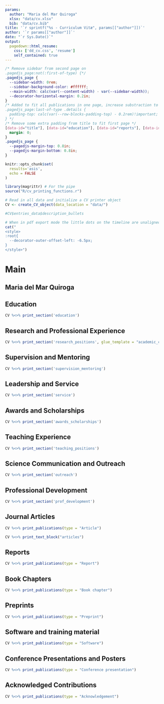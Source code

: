```yaml
---
params:
  author: "Maria del Mar Quiroga"
  xlsx: "data/cv.xlsx"
  bib: "data/cv.bib"
title: '`r sprintf("%s - Curriculum Vitæ", params[["author"]])`'
author: '`r params[["author"]]`'
date: "`r Sys.Date()`"
output:
  pagedown::html_resume:
    css: ['dd_cv.css', 'resume']
    self_contained: true
---
```


```css
/* Remove sidebar from second page on 
.pagedjs_page:not(:first-of-type) {*/
.pagedjs_page {
  --sidebar-width: 0rem;
  --sidebar-background-color: #ffffff;
  --main-width: calc(var(--content-width) - var(--sidebar-width));
  --decorator-horizontal-margin: 0.2in;
}
/* Added to fit all publications in one page, increase substraction to reduce further and delete if no longer needed 
.pagedjs_page:last-of-type .details {
  padding-top: calc(var(--row-blocks-padding-top) - 0.2rem)!important;
} */
/* Remove some extra padding from title to fit first page */
[data-id="title"], [data-id="education"], [data-id="reports"], [data-id="research-and-professional-experience"], [data-id="supervision-and-mentoring"], [data-id="leadership-and-service"], [data-id="awards-and-scholarships"]  {
  margin: 0;
}
.pagedjs_page {
  --pagedjs-margin-top: 0.8in;
  --pagedjs-margin-bottom: 0.8in;
}
```

```r
knitr::opts_chunk$set(
  results='asis', 
  echo = FALSE
)

library(magrittr) # For the pipe
source("R/cv_printing_functions.r")

# Read in all data and initialize a CV printer object
CV <- create_CV_object(data_location = "data/")

#CV$entries_data$description_bullets
```

```r
# When in pdf export mode the little dots on the timeline are unaligned, so fix that with some conditional CSS.
cat("
<style>
:root{
  --decorator-outer-offset-left: -6.5px;
}
</style>")
```
<!--
# Aside

```r
# Build interactive network of positions colored by section
# and connected if they occurred in the same year
#datadrivencv::build_network_logo(CV$network)
```

## Contact {#contact}

```r
CV %>% print_contact_info()
```

## Key skills {#skills}

```r
CV %>% print_skill_list(skill_type = "key_skill")
```


## Technical skills
```r
CV %>% print_skill_bars(skill_type = "technical", bar_color="#660033")
```

## Disclaimer {#disclaimer}

Made with the R package [**pagedown**](https://github.com/rstudio/pagedown)

Last updated on `r Sys.Date()`
-->
# Main

## Maria del Mar Quiroga {#title}
<!--
```r
# Note the special double pipe so we modify the CV object in place
CV %<>% print_text_block("intro") 
```
-->
## Education {data-icon="graduation-cap"}

```r
CV %<>% print_section('education')
```

## Research and Professional Experience {data-icon="laptop"}

```r
CV %<>% print_section('research_positions', glue_template = "academic_cv")
```

## Supervision and Mentoring {data-icon="sitemap"}

```r
CV %<>% print_section('supervision_mentoring')
```

## Leadership and Service {data-icon="certificate"}

```r
CV %<>% print_section('service')
```

## Awards and Scholarships {data-icon="award"}

```r
CV %<>% print_section('awards_scholarships')
```

## Teaching Experience {data-icon="chalkboard-teacher"}

```r
CV %<>% print_section('teaching_positions')
```

## Science Communication and Outreach {data-icon="globe"}

```r
CV %<>% print_section('outreach')
```

## Professional Development {data-icon="chart-line"}

```r
CV %<>% print_section('prof_development')
```

## Journal Articles {data-icon="newspaper"}

```r
CV %<>% print_publications(type = "Article")
```

```r
CV %<>% print_text_block("articles") 
```

## Reports {data-icon="book"}

```r
CV %<>% print_publications(type = "Report")
```

## Book Chapters{data-icon="book"}

```r
CV %<>% print_publications(type = "Book chapter")
```

## Preprints {data-icon="newspaper"}

```r
CV %<>% print_publications(type = "Preprint")
```

## Software and training material {data-icon="code"}

```r
CV %<>% print_publications(type = "Software")
```


## Conference Presentations and Posters {data-icon="image"}

```r
CV %<>% print_publications(type = "Conference presentation")
```

## Acknowledged Contributions {data-icon="newspaper"}

```r
CV %<>% print_publications(type = "Acknowledgement")
```